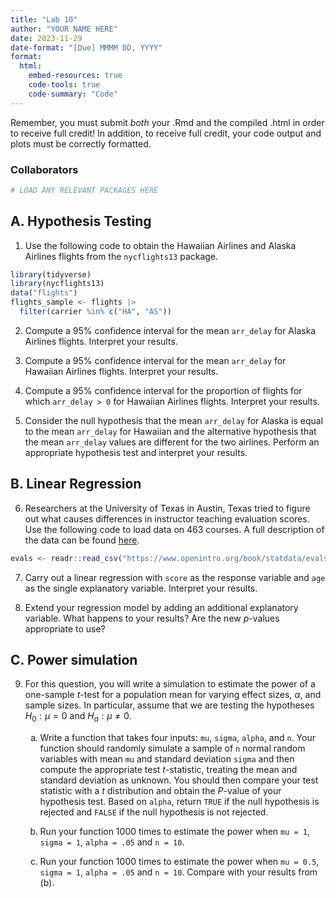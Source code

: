```yaml
---
title: "Lab 10"
author: "YOUR NAME HERE"
date: 2023-11-29
date-format: "[Due] MMMM DD, YYYY"
format: 
  html:
    embed-resources: true
    code-tools: true
    code-summary: "Code"
---
```


Remember, you must submit *both* your .Rmd and the compiled .html in order to receive full credit! In addition, to receive full credit, your code output and plots must be correctly formatted.

### Collaborators

```r
# LOAD ANY RELEVANT PACKAGES HERE
```

## A. Hypothesis Testing

1. Use the following code to obtain the Hawaiian Airlines and Alaska Airlines flights from the `nycflights13` package.

```r
library(tidyverse)
library(nycflights13)
data("flights")
flights_sample <- flights |> 
  filter(carrier %in% c("HA", "AS"))
```

2. Compute a 95% confidence interval for the mean `arr_delay` for Alaska Airlines flights. Interpret your results.

3. Compute a 95% confidence interval for the mean `arr_delay` for Hawaiian Airlines flights. Interpret your results.

4. Compute a 95% confidence interval for the proportion of flights for which `arr_delay > 0` for Hawaiian Airlines flights. Interpret your results.

5. Consider the null hypothesis that the mean `arr_delay` for Alaska is equal to the mean `arr_delay` for Hawaiian and the alternative hypothesis that the mean `arr_delay` values are different for the two airlines. Perform an appropriate hypothesis test and interpret your results.

## B. Linear Regression

6. Researchers at the University of Texas in Austin, Texas tried to figure out what causes differences in instructor teaching evaluation scores. Use the following code to load data on 463 courses. A full description of the data can be found [here](https://www.openintro.org/book/statdata/?data=evals).

```r
evals <- readr::read_csv("https://www.openintro.org/book/statdata/evals.csv")
```

7. Carry out a linear regression with `score` as the response variable and `age` as the single explanatory variable. Interpret your results.

8. Extend your regression model by adding an additional explanatory variable. What happens to your results? Are the new $p$-values appropriate to use?

## C. Power simulation

9. For this question, you will write a simulation to estimate the power of a one-sample $t$-test for a population mean for varying effect sizes, $\alpha$, and sample sizes. In particular, assume that we are testing the hypotheses $H_0: \mu = 0$ and $H_a: \mu \not=0$.

    a. Write a function that takes four inputs: `mu`, `sigma`, `alpha`, and `n`. Your function should randomly simulate a sample of `n` normal random variables with mean `mu` and standard deviation `sigma` and then compute the appropriate test $t$-statistic, treating the mean and standard deviation as unknown. You should then compare your test statistic with a $t$ distribution and obtain the $P$-value of your hypothesis test. Based on `alpha`, return `TRUE` if the null hypothesis is rejected and `FALSE` if the null hypothesis is not rejected.
    
    b. Run your function 1000 times to estimate the power when `mu = 1`, `sigma = 1`, `alpha = .05` and `n = 10`.
  
    c. Run your function 1000 times to estimate the power when `mu = 0.5`, `sigma = 1`, `alpha = .05` and `n = 10`. Compare with your results from (b).
